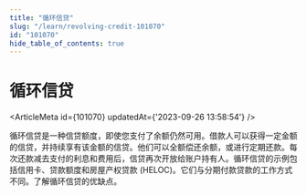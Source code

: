 ```yaml
---
title: "循环信贷"
slug: "/learn/revolving-credit-101070"
id: "101070"
hide_table_of_contents: true
---
```



# 循环信贷

<ArticleMeta id={101070} updatedAt={'2023-09-26 13:58:54'} />
<div className='border-solid border-b border-t-0 my-4 border-[var(--ifm-color-gray-300)]' />

循环信贷是一种信贷额度，即使您支付了余额仍然可用。借款人可以获得一定金额的信贷，并持续享有该金额的信贷。他们可以全额偿还余额，或进行定期还款。每次还款减去支付的利息和费用后，信贷再次开放给账户持有人。循环信贷的示例包括信用卡、贷款额度和房屋产权贷款 (HELOC)。它们与分期付款贷款的工作方式不同。了解循环信贷的优缺点。
